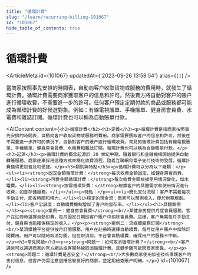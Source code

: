 ```yaml
---
title: "循環計費"
slug: "/learn/recurring-billing-101067"
id: "101067"
hide_table_of_contents: true
---
```



# 循環計費

<ArticleMeta id={101067} updatedAt={'2023-09-26 13:58:54'} alias={`[]`} />
<div className='border-solid border-b border-t-0 my-4 border-[var(--ifm-color-gray-300)]' />

當商家按照事先安排的時間表，自動向客户收取貨物或服務的費用時，就發生了循環計費。循環計費需要商家獲取客户的信息和許可。然後賣方將自動對客户的賬户進行循環收費，不需要進一步的許可。任何客户預定定期付款的商品或服務都可能成為循環計費的好候選對象。例如：有線電視賬單、手機賬單、健身房會員費、水電費和雜誌訂閲。循環計費也可以稱為自動賬單付款。

<AIContent content={`<h2>循環計費</h2><h3>定義</h3><p>循環計費是指商家按照事先安排的時間表，自動向客户收取貨物或服務的費用。商家需要獲取客户的信息和許可，然後在不需要進一步許可的情況下，自動對客户的賬户進行循環收費。常見的循環計費包括有線電視賬單、手機賬單、健身房會員費、水電費和雜誌訂閲。循環計費也可以稱為自動賬單付款。</p><h3>起源</h3><p>循環計費的概念起源於 20 世紀中期，隨着銀行和金融機構開始提供自動轉賬服務，商家逐漸採用這種方式來簡化收費流程。隨着互聯網和電子支付技術的發展，循環計費變得更加普及和便捷。</p><h3>類別與特點</h3><p>循環計費可以分為以下幾類：</p><ul><li><strong>固定金額循環計費：</strong>每次收費金額固定，如健身房會員費。</li><li><strong>可變金額循環計費：</strong>每次收費金額根據使用情況變化，如水電費。</li><li><strong>按需循環計費：</strong>根據客户的具體需求和使用情況進行收費，如雲存儲服務。</li></ul><p>特點：</p><ul><li>簡化支付流程：客户不需要每次手動支付，節省時間和精力。</li><li>穩定的現金流：商家可以預測收入，便於財務規劃。</li><li>客户忠誠度：自動續費機制增加了客户的留存率。</li></ul><h3>具體案例</h3><p><strong>案例一：健身房會員費</strong><br/>某健身房提供月度會員服務，客户在註冊時選擇自動扣費，每月固定日期從客户賬户中扣除會員費。這樣，客户無需每月手動支付，健身房也能確保穩定的收入。</p><p><strong>案例二：流媒體服務訂閲</strong><br/>某流媒體平台提供按月訂閲服務，用户在註冊時選擇自動續費，每月從用户賬户中扣除訂閲費用。用户可以隨時取消訂閲，但在取消前，平台會自動續費，確保用户的服務不中斷。</p><h3>常見問題</h3><p><strong>問題一：如何取消循環計費？</strong><br/>客户通常可以通過商家的官方網站或客服熱線取消循環計費。具體步驟可能因商家而異。</p><p><strong>問題二：循環計費是否安全？</strong><br/>大多數商家使用加密技術保護客户的支付信息，但客户仍需注意選擇信譽良好的商家，並定期檢查賬户明細。</p>`} id={101067} />
